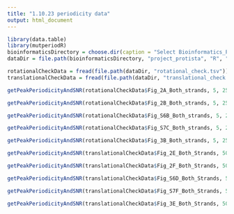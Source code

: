 ```yaml
---
title: "1.10.23 periodicity data"
output: html_document
---
```


```r
library(data.table)
library(mutperiodR)
bioinformaticsDirectory = choose.dir(caption = "Select Bioinformatics_Projects Directory")
dataDir = file.path(bioinformaticsDirectory, "project_protista", "R", "data", "1.10.23_wyrick")

rotationalCheckData = fread(file.path(dataDir, "rotational_check.tsv"))
translationalCheckData = fread(file.path(dataDir, "translational_check.tsv"))
```


```r
getPeakPeriodicityAndSNR(rotationalCheckData$Fig_2A_Both_strands, 5, 25)
```

```r
getPeakPeriodicityAndSNR(rotationalCheckData$Fig_2B_Both_strands, 5, 25)
```

```r
getPeakPeriodicityAndSNR(rotationalCheckData$Fig_S6B_Both_strands, 5, 25)
```

```r
getPeakPeriodicityAndSNR(rotationalCheckData$Fig_S7C_Both_strands, 5, 25)
```

```r
getPeakPeriodicityAndSNR(rotationalCheckData$Fig_3B_Both_strands, 5, 25)
```



```r
getPeakPeriodicityAndSNR(translationalCheckData$Fig_2E_Both_Strands, 50, 250)
```

```r
getPeakPeriodicityAndSNR(translationalCheckData$Fig_2F_Both_Strands, 50, 250)
```

```r
getPeakPeriodicityAndSNR(translationalCheckData$Fig_S6D_Both_Strands, 50, 250)
```

```r
getPeakPeriodicityAndSNR(translationalCheckData$Fig_S7F_Both_Strands, 50, 250)
```

```r
getPeakPeriodicityAndSNR(translationalCheckData$Fig_3E_Both_Strands, 50, 250)
```